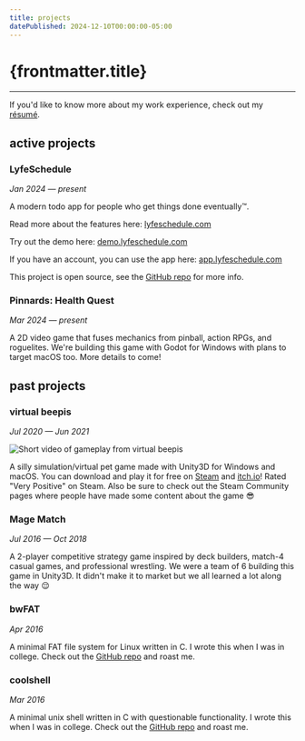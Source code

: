 ```yaml
---
title: projects
datePublished: 2024-12-10T00:00:00-05:00
---
```




# {frontmatter.title}

<ArticleHeader
  datePublished={frontmatter.datePublished}
  dateUpdated={frontmatter.dateUpdated}
/>

---

If you'd like to know more about my work experience, check out my
[résumé](../WilsonBenjamin_Resume_2024-10-21_WebAppFocus.pdf).

## active projects

### LyfeSchedule

_Jan 2024 — present_

A modern todo app for people who get things done eventually™.

Read more about the features here: [lyfeschedule.com](https://lyfeschedule.com)

Try out the demo here: [demo.lyfeschedule.com](https://demo.lyfeschedule.com)

If you have an account, you can use the app here: [app.lyfeschedule.com](https://app.lyfeschedule.com)

This project is open source, see the [GitHub repo](https://github.com/benwilson34/lyfe-schedule) for more info.

### Pinnards: Health Quest

_Mar 2024 — present_

A 2D video game that fuses mechanics from pinball, action RPGs, and roguelites. We're building this game with Godot for Windows with plans to target macOS too. More details to come!

## past projects

### virtual beepis

_Jul 2020 — Jun 2021_

![Short video of gameplay from virtual beepis](https://steamuserimages-a.akamaihd.net/ugc/1702908597974792932/CBADFC198807D9DD6F704D8D1E116C7A8A7F2688/?imw=1024&&ima=fit&impolicy=Letterbox&imcolor=%23000000&letterbox=false)

A silly simulation/virtual pet game made with Unity3D for Windows and macOS. You can download and play it for free on [Steam](https://store.steampowered.com/app/1651860/virtual_beepis/) and [itch.io](https://benjawmino.itch.io/virtual-beepis)! Rated "Very Positive" on Steam. Also be sure to check out the Steam Community pages where people have made some content about the game 😎

### Mage Match

_Jul 2016 — Oct 2018_

A 2-player competitive strategy game inspired by deck builders, match-4 casual games, and professional wrestling. We were a team of 6 building this game in Unity3D. It didn't make it to market but we all learned a lot along the way 😌

### bwFAT

_Apr 2016_

A minimal FAT file system for Linux written in C. I wrote this when I was in college. Check out the [GitHub repo](https://github.com/benwilson34/bwFAT) and roast me.

### coolshell

_Mar 2016_

A minimal unix shell written in C with questionable functionality. I wrote this when I was in college. Check out the [GitHub repo](https://github.com/benwilson34/coolshell) and roast me.
